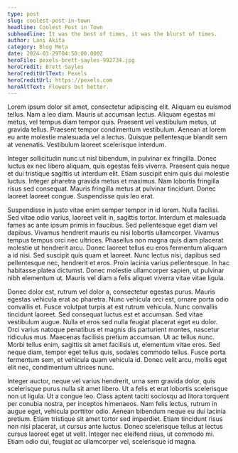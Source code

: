 ```yaml
---
type: post
slug: coolest-post-in-town
headline: Coolest Post in Town
subheadline: It was the best of times, it was the blurst of times.
author: Lani Akita
category: Blog Meta
date: 2024-03-29T04:50:00.000Z
heroFile: pexels-brett-sayles-992734.jpg
heroCredit: Brett Sayles
heroCreditUrlText: Pexels
heroCreditUrl: https://pexels.com
heroAltText: Flowers but better.
---
```

Lorem ipsum dolor sit amet, consectetur adipiscing elit. Aliquam eu euismod tellus. Nam a leo diam. Mauris ut accumsan lectus. Aliquam egestas mi metus, vel tempus diam tempor quis. Praesent vel vestibulum metus, ut gravida tellus. Praesent tempor condimentum vestibulum. Aenean at lorem eu ante molestie malesuada vel a lectus. Quisque pellentesque blandit sem at venenatis. Vestibulum laoreet scelerisque interdum.

Integer sollicitudin nunc ut nisl bibendum, in pulvinar ex fringilla. Donec luctus ex nec libero aliquam, quis egestas felis viverra. Praesent quis neque et dui tristique sagittis ut interdum elit. Etiam suscipit enim quis dui molestie luctus. Integer pharetra gravida metus et maximus. Nam lobortis fringilla risus sed consequat. Mauris fringilla metus at pulvinar tincidunt. Donec laoreet laoreet congue. Suspendisse quis leo erat.

Suspendisse in justo vitae enim semper tempor in id lorem. Nulla facilisi. Sed vitae odio varius, laoreet velit in, sagittis tortor. Interdum et malesuada fames ac ante ipsum primis in faucibus. Sed pellentesque eget diam vel dapibus. Vivamus hendrerit mauris eu nisi lobortis ullamcorper. Vivamus tempus tempus orci nec ultrices. Phasellus non magna quis diam placerat molestie ut hendrerit arcu. Donec laoreet tellus eu eros fermentum aliquam a id nisi. Sed suscipit quis quam et laoreet. Nunc lectus nisi, dapibus sed pellentesque nec, hendrerit et eros. Proin lacinia varius pellentesque. In hac habitasse platea dictumst. Donec molestie ullamcorper sapien, ut pulvinar nibh elementum ut. Mauris vel diam a felis aliquet viverra vitae vitae ligula.

Donec dolor est, rutrum vel dolor a, consectetur egestas purus. Mauris egestas vehicula erat ac pharetra. Nunc vehicula orci est, ornare porta odio convallis et. Fusce volutpat turpis at est rutrum vehicula. Nunc convallis tincidunt laoreet. Sed consequat luctus est et accumsan. Sed vitae vestibulum augue. Nulla et eros sed nulla feugiat placerat eget eu dolor. Orci varius natoque penatibus et magnis dis parturient montes, nascetur ridiculus mus. Maecenas facilisis pretium accumsan. Ut ac tellus nunc. Morbi tellus enim, sagittis sit amet facilisis ut, elementum vitae eros. Sed neque diam, tempor eget tellus quis, sodales commodo tellus. Fusce porta fermentum sem, et vehicula quam vehicula id. Donec velit arcu, mollis eget elit nec, condimentum ultrices nunc.

Integer auctor, neque vel varius hendrerit, urna sem gravida dolor, quis scelerisque purus nulla sit amet libero. Ut a felis et erat lobortis scelerisque non ut ligula. Ut a congue leo. Class aptent taciti sociosqu ad litora torquent per conubia nostra, per inceptos himenaeos. Nam felis lectus, rutrum in augue eget, vehicula porttitor odio. Aenean bibendum neque eu dui lacinia pretium. Etiam tristique sit amet tortor sed imperdiet. Etiam tincidunt risus non nisi placerat, ut cursus ante luctus. Donec scelerisque tellus at lectus cursus laoreet eget ut velit. Integer nec eleifend risus, ut commodo mi. Etiam odio dui, feugiat ac ullamcorper vel, scelerisque id magna.


